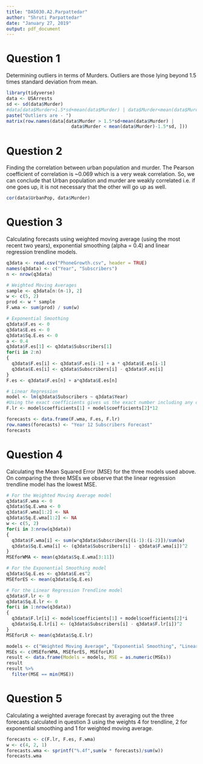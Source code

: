 ```yaml
---
title: "DA5030.A2.Parpattedar"
author: "Shruti Parpattedar"
date: "January 27, 2019"
output: pdf_document
---
```


# Question 1
Determining outliers in terms of Murders. 
Outliers are those lying beyond 1.5 times standard deviation from mean.
```r
library(tidyverse)
data <- USArrests
sd <- sd(data$Murder)
#data[data$Murder>1.5*sd+mean(data$Murder) | data$Murder<mean(data$Murder)-1.5*sd,]
paste("Outliers are - ")
matrix(row.names(data[data$Murder > 1.5*sd+mean(data$Murder) | 
                        data$Murder < mean(data$Murder)-1.5*sd, ]))
```

# Question 2
Finding the correlation between urban population and murder. 
The Pearson coefficient of correlation is ~0.069 which is a very weak correlation. So, we can conclude that Urban population and murder are weakly correlated i.e. if one goes up, it is not necessary that the other will go up as well.
```r
cor(data$UrbanPop, data$Murder)
```

# Question 3
Calculating forecasts using weighted moving average (using the most recent two years), exponential smoothing (alpha = 0.4) and linear regression trendline models.
```r
q3data <- read.csv("PhoneGrowth.csv", header = TRUE)
names(q3data) <- c("Year", "Subscribers")
n <- nrow(q3data)

# Weighted Moving Averages
sample <- q3data[n:(n-1), 2]
w <- c(5, 2)
prod <- w * sample
F.wma <- sum(prod) / sum(w)

# Exponential Smoothing
q3data$F.es <- 0
q3data$E.es <- 0
q3data$Sq.E.es <- 0
a <- 0.4
q3data$F.es[1] <- q3data$Subscribers[1]
for(i in 2:n)
{
  q3data$F.es[i] <- q3data$F.es[i-1] + a * q3data$E.es[i-1]
  q3data$E.es[i] <- q3data$Subscribers[i] - q3data$F.es[i]
}
F.es <- q3data$F.es[n] + a*q3data$E.es[n]

# Linear Regression 
model <- lm(q3data$Subscribers ~ q3data$Year)
#Using the exact coefficients gives us the exact number including any decimals.
F.lr <- model$coefficients[1] + model$coefficients[2]*12

forecasts <- data.frame(F.wma, F.es, F.lr)
row.names(forecasts) <- "Year 12 Subscribers Forecast"
forecasts
```

# Question 4
Calculating the Mean Squared Error (MSE) for the three models used above. 
On comparing the three MSEs we observe that the linear regression trendline model has the lowest MSE.
```r
# For the Weighted Moving Average model
q3data$F.wma <- 0
q3data$Sq.E.wma <- 0
q3data$F.wma[1:2] <- NA
q3data$Sq.E.wma[1:2] <- NA
w <- c(5, 2)
for(i in 3:nrow(q3data))
{
  q3data$F.wma[i] <- sum(w*q3data$Subscribers[(i-1):(i-2)])/sum(w)
  q3data$Sq.E.wma[i] <- (q3data$Subscribers[i] - q3data$F.wma[i])^2
}
MSEforWMA <- mean(q3data$Sq.E.wma[3:11])

# For the Exponential Smoothing model
q3data$Sq.E.es <- q3data$E.es^2
MSEforES <- mean(q3data$Sq.E.es)

# For the Linear Regression Trendline model
q3data$F.lr <- 0
q3data$Sq.E.lr <- 0
for(i in 1:nrow(q3data))
{
  q3data$F.lr[i] <- model$coefficients[1] + model$coefficients[2]*i
  q3data$Sq.E.lr[i] <- (q3data$Subscribers[i] - q3data$F.lr[i])^2
}
MSEforLR <- mean(q3data$Sq.E.lr)

models <- c("Weighted Moving Average", "Exponential Smoothing", "Linear Regression")
MSEs <- c(MSEforWMA, MSEforES, MSEforLR)
result <- data.frame(Models = models, MSE = as.numeric(MSEs))
result
result %>%
  filter(MSE == min(MSE))
```

# Question 5
Calculating a weighted average forecast by averaging out the three forecasts calculated in question 3 using the weights 4 for trendline, 2 for exponential smoothing and 1 for weighted moving average.
```r
forecasts <- c(F.lr, F.es, F.wma)
w <- c(4, 2, 1)
forecasts.wma <- sprintf("%.4f",sum(w * forecasts)/sum(w))
forecasts.wma
```